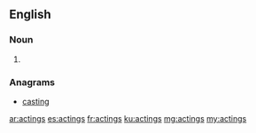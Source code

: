 ==English==

===Noun===
{{head|en|plural}}

# {{plural of|acting|lang=en}}

===Anagrams===
* [[casting#English|casting]]

[[ar:actings]]
[[es:actings]]
[[fr:actings]]
[[ku:actings]]
[[mg:actings]]
[[my:actings]]